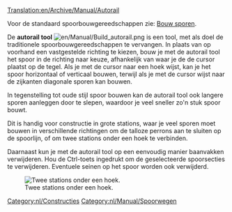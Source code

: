 [[Translation:en/Archive/Manual/Autorail]]
{{nl/Vertaling|en/Archive/Manual/Autorail|95}}

Voor de standaard spoorbouwgereedschappen zie: [[nl/Manual/Bouw sporen|Bouw sporen]].

De '''autorail tool''' [[File:en/Manual/Build autorail.png]] is een tool, met als doel de traditionele spoorbouwgereedschappen te vervangen. In plaats van op voorhand een vastgestelde richting te kiezen, bouw je met de autorail tool het spoor in de richting naar keuze, afhankelijk van waar je de de cursor plaatst op de tegel. Als je met de cursor naar een hoek wijst, kan je het spoor horizontaal of verticaal bouwen, terwijl als je met de cursor wijst naar de zijkanten diagonale sporen kan bouwen.

In tegenstelling tot oude stijl spoor bouwen kan de autorail tool ook langere sporen aanleggen door te slepen, waardoor je veel sneller zo'n stuk spoor bouwt.

Dit is handig voor constructie in grote stations, waar je veel sporen moet bouwen in verschillende richtingen om de talloze perrons aan te sluiten op de spoorlijn, of om twee stations onder een hoek te verbinden.

Daarnaast kun je met de autorail tool op een eenvoudig manier baanvakken verwijderen. Hou de Ctrl-toets ingedrukt om de geselecteerde spoorsecties te verwijderen. Eventuele seinen op het spoor worden ook verwijderd.

[[File:en/Archive/Manual/Corner station.png|center|frame|Twee stations onder een hoek.]]

[[Category:nl/Constructies]]
[[Category:nl/Manual/Spoorwegen]]